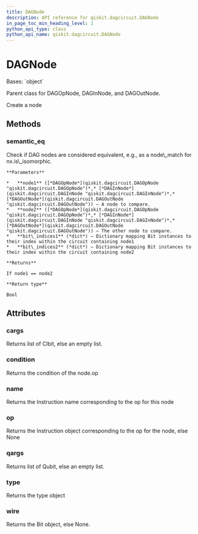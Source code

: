 ```yaml
---
title: DAGNode
description: API reference for qiskit.dagcircuit.DAGNode
in_page_toc_min_heading_level: 1
python_api_type: class
python_api_name: qiskit.dagcircuit.DAGNode
---
```


# DAGNode

<Class id="qiskit.dagcircuit.DAGNode" isDedicatedPage={true} github="https://github.com/qiskit/qiskit/tree/stable/0.20/qiskit/dagcircuit/dagnode.py" signature="DAGNode(type=None, op=None, name=None, qargs=None, cargs=None, wire=None, nid=- 1)" modifiers="class">
  Bases: `object`

  Parent class for DAGOpNode, DAGInNode, and DAGOutNode.

  Create a node

  ## Methods

  <span id="qiskit-dagcircuit-dagnode-semantic-eq" />

  ### semantic\_eq

  <Function id="qiskit.dagcircuit.DAGNode.semantic_eq" signature="DAGNode.semantic_eq(node1, node2, bit_indices1=None, bit_indices2=None)" modifiers="static">
    Check if DAG nodes are considered equivalent, e.g., as a node\_match for nx.is\_isomorphic.

    **Parameters**

    *   **node1** ([*DAGOpNode*](qiskit.dagcircuit.DAGOpNode "qiskit.dagcircuit.DAGOpNode")*,* [*DAGInNode*](qiskit.dagcircuit.DAGInNode "qiskit.dagcircuit.DAGInNode")*,* [*DAGOutNode*](qiskit.dagcircuit.DAGOutNode "qiskit.dagcircuit.DAGOutNode")) – A node to compare.
    *   **node2** ([*DAGOpNode*](qiskit.dagcircuit.DAGOpNode "qiskit.dagcircuit.DAGOpNode")*,* [*DAGInNode*](qiskit.dagcircuit.DAGInNode "qiskit.dagcircuit.DAGInNode")*,* [*DAGOutNode*](qiskit.dagcircuit.DAGOutNode "qiskit.dagcircuit.DAGOutNode")) – The other node to compare.
    *   **bit\_indices1** (*dict*) – Dictionary mapping Bit instances to their index within the circuit containing node1
    *   **bit\_indices2** (*dict*) – Dictionary mapping Bit instances to their index within the circuit containing node2

    **Returns**

    If node1 == node2

    **Return type**

    Bool
  </Function>

  ## Attributes

  ### cargs

  <Attribute id="qiskit.dagcircuit.DAGNode.cargs">
    Returns list of Clbit, else an empty list.
  </Attribute>

  ### condition

  <Attribute id="qiskit.dagcircuit.DAGNode.condition">
    Returns the condition of the node.op
  </Attribute>

  ### name

  <Attribute id="qiskit.dagcircuit.DAGNode.name">
    Returns the Instruction name corresponding to the op for this node
  </Attribute>

  ### op

  <Attribute id="qiskit.dagcircuit.DAGNode.op">
    Returns the Instruction object corresponding to the op for the node, else None
  </Attribute>

  ### qargs

  <Attribute id="qiskit.dagcircuit.DAGNode.qargs">
    Returns list of Qubit, else an empty list.
  </Attribute>

  ### type

  <Attribute id="qiskit.dagcircuit.DAGNode.type">
    Returns the type object
  </Attribute>

  ### wire

  <Attribute id="qiskit.dagcircuit.DAGNode.wire">
    Returns the Bit object, else None.
  </Attribute>
</Class>

